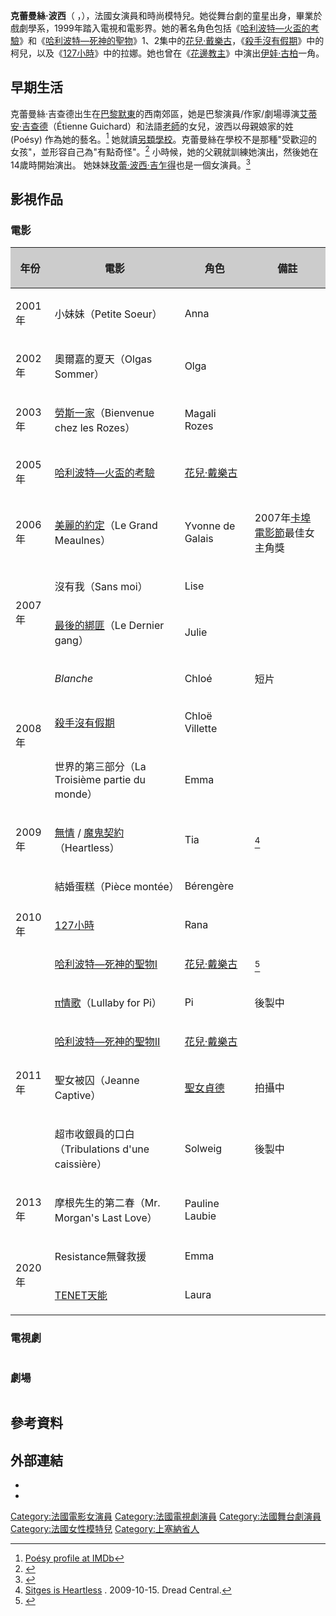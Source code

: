 {{noteTA
|G1=Movie
}}
{{Infobox person
|name = 克蕾曼絲·波西
|image = Clémence_Poésy_par_Emeric_de_la_Cour.jpg
|imagesize = 250px
|caption = 克蕾曼絲·波西，2019年3月
|birthname = Clémence Guichard
|birth_place = {{FRA}}[[法兰西岛|法兰西岛]][[上塞納省|上塞納省]][[默東|默東]]
|country={{FRA}}
|birth_date  = {{birth date and age|1982|10|30}}
|occupation = 演員、模特兒
|yearsactive = 1993年–至今
}}
'''克蕾曼絲·波西'''（{{lang-fr|Clémence Poésy}} {{IPA-fr|kleˈmɑ̃s pɔeˈzi}}，{{bd|1982年|11月30日}}），法國女演員和時尚模特兒。她從舞台劇的童星出身，畢業於戲劇學系，1999年踏入電視和電影界。她的著名角色包括《[[哈利波特—火盃的考驗_(電影)|哈利波特—火盃的考驗]]》和《[[哈利波特—死神的聖物_(電影)|哈利波特—死神的聖物]]》1、2集中的[[花兒·戴樂古|花兒·戴樂古]]，《[[殺手沒有假期|殺手沒有假期]]》中的柯兒，以及《[[127小時|127小時]]》中的拉娜。她也曾在《[[花邊教主_(電視劇)|花邊教主]]》中演出[[花邊教主角色列表|伊娃·古柏]]一角。

== 早期生活 ==

克蕾曼絲·吉查德出生在[[巴黎|巴黎]][[默東|默東]]的西南郊區，她是巴黎演員/作家/劇場導演[[艾蒂安·吉查德|艾蒂安·吉查德]]（Étienne Guichard）和法語[[老師|老師]]的女兒，波西以母親娘家的姓 (Poésy) 作為她的藝名。<ref name=IMDb>[[:imdbname:0993242|Poésy profile at IMDb]]</ref> 她就讀[[另類學校|另類學校]]。克蕾曼絲在學校不是那種"受歡迎的女孩"，並形容自己為"有點奇怪"。<ref>{{cite web |url=http://www.interviewmagazine.com/film/clemence-poesy/ |title=Clemence Poesy |first=Olivier |last=Zahm |work=[[Interview_(magazine)|Interview]] |accessdate=2011-05-14 |archive-date=2017-09-18 |archive-url=https://web.archive.org/web/20170918010032/http://www.interviewmagazine.com/film/clemence-poesy/ |dead-url=no }}</ref> 小時候，她的父親就訓練她演出，然後她在14歲時開始演出。{{Citation needed|date=March 2011}} 她妹妹[[玫蕾·波西·吉乍得|玫蕾·波西·吉乍得]]也是一個女演員。<ref name="scotsman">{{cite web |url=http://living.scotsman.com/features/Interview-Clemence-Posy-French-model.6294069.jp |title=Interview: Clemence Poésy, French model and actress |first=Alice |last=Wyllie |date=May 17, 2010 |work=[[The_Scotsman|The Scotsman]] |accessdate=May 16, 2011 |archive-date=2011-11-29 |archive-url=https://www.webcitation.org/63Y766wnj?url=http://www.scotsman.com/lifestyle/fashion/interview_clemence_po_233_sy_french_model_and_actress_1_475950 |dead-url=no }}</ref>

== 影視作品 ==
=== 電影 ===
{|class="wikitable" style="font-size:90%;"
|-
! style="background:#ccc;"| 年份
! style="background:#ccc;"| 電影
! style="background:#ccc;"| 角色
! style="background:#ccc;"| 備註
|-
|2001年
| 小妹妹（Petite Soeur）
| Anna
|
|-
| 2002年
| 奧爾嘉的夏天（Olgas Sommer）
| Olga
|
|-
| 2003年
| [[勞斯一家|勞斯一家]]（Bienvenue chez les Rozes）
| Magali Rozes
|
|-
| 2005年
| [[哈利波特—火盃的考驗_(電影)|哈利波特—火盃的考驗]]
| [[花兒·戴樂古|花兒·戴樂古]]
|
|-
| 2006年
| [[美麗的約定|美麗的約定]]（Le Grand Meaulnes）
| Yvonne de Galais
| 2007年[[卡埠電影節|卡埠電影節]]最佳女主角獎
|-
|rowspan="2"| 2007年
| 沒有我（Sans moi）
| Lise
|
|-
| [[最後的綁匪|最後的綁匪]]（Le Dernier gang）
| Julie
|
|-
|rowspan="3"| 2008年
| ''Blanche''
| Chloé
| 短片
|-
| [[殺手沒有假期|殺手沒有假期]]
| Chloë Villette
|
|-
| 世界的第三部分（La Troisième partie du monde）
| Emma
|
|-
| 2009年
| [[無情_(2009年電影)|無情]] / [[魔鬼契約|魔鬼契約]]（Heartless）
| Tia
| <ref>[http://www.dreadcentral.com/news/34022/sitges-heartless Sitges is Heartless] {{Wayback|url=http://www.dreadcentral.com/news/34022/sitges-heartless |date=20121115222240 }}. 2009-10-15. Dread Central.</ref>
|-
|rowspan="3"| 2010年
| 結婚蛋糕（Pièce montée）
| Bérengère
|
|-
| [[127小時|127小時]]
| Rana
|
|-
| [[哈利波特—死神的聖物_(電影)|哈利波特—死神的聖物Ⅰ]]
| [[花兒·戴樂古|花兒·戴樂古]]
| <ref name="Deathly Hallows Casting Updates">{{cite web |url=http://www.the-leaky-cauldron.org/2009/6/26/deathly-hallows-casting-updates-aunt-muriel-cast-mafilda-hopkins-recast-and-clemence-confirmed |title=Deathly Hallows Casting Updates: Aunt Muriel Cast, Mafald Hopkirk Recast and Clemence Confirmed! |date=2009-06-26 |work=the-leaky-cauldron.org |accessdate=2011-08-08 |archive-date=2014-09-25 |archive-url=https://web.archive.org/web/20140925111552/http://www.the-leaky-cauldron.org/2009/6/26/deathly-hallows-casting-updates-aunt-muriel-cast-mafilda-hopkins-recast-and-clemence-confirmed/ |dead-url=no }}</ref>
|-
|rowspan="4"| 2011年
| [[π情歌|π情歌]]（Lullaby for Pi）
| Pi
| 後製中
|-
| [[哈利波特—死神的聖物_(電影)|哈利波特—死神的聖物Ⅱ]]
| [[花兒·戴樂古|花兒·戴樂古]]
| 
|-
| 聖女被囚（Jeanne Captive）
| [[聖女貞德|聖女貞德]]
| 拍攝中
|-
| 超市收銀員的口白（Tribulations d'une caissière）
| Solweig
| 後製中
|-
| 2013年
| 摩根先生的第二春（Mr. Morgan's Last Love）
| Pauline Laubie
|
|-
|rowspan="2"| 2020年
|Resistance無聲救援
|Emma
|
|-
|[[TENET天能|TENET天能]]
|Laura
|
|}

=== 電視劇 ===
{|class="wikitable" style="font-size:90%;"
|-
|- style="text-align:center;"
! style="background:#ccc;"| 年份
! style="background:#ccc;"| 電視劇
! style="background:#ccc;"| 角色
! style="background:#ccc;"| 備註
|-
| 2010年
| [[花邊教主_(電視劇)|花邊教主]]
| [[花邊教主角色列表|伊娃·古柏]]（Eva Coupeau）
| 4集
|-
| 2018年
| [[世紀天才#第二季：畢卡索|世紀天才#第二季：畢卡索]]（Genius - Pablo Ruiz Picasso）(國家地理頻道)
| [[弗朗索瓦斯·吉洛特|弗朗索瓦斯·吉洛特]](芳絲華·吉洛特)（[[Françoise_Gilot|Françoise Gilot]]）
| 15集
|}

=== 劇場 ===
{|class="wikitable" style="font-size:90%;"
|-
|- style="text-align:center;"
! style="background:#ccc;"| 年份
! style="background:#ccc;"| 劇名
! style="background:#ccc;"| 角色
! style="background:#ccc;"| 備註
|-
| 2003年
| [[偽君子_(喜劇)|偽君子]]
| 
| <ref name="Actrices Françaises">{{cite web |url=http://www.actricesdefrance.org/filmos/P/Clemence_Poesy_ActFra.html |title=Clémence Poesy |work=Actrices Françaises |accessdate=2009-07-13 |deadurl=yes |archiveurl=https://web.archive.org/web/20150911041051/http://www.actricesdefrance.org/filmos/P/Clemence_Poesy_ActFra.html |archivedate=2015-09-11 }}</ref>
|}

== 參考資料 ==
{{reflist}}

== 外部連結 ==
{{commons category|Clémence Poésy}}
*{{IMDb name|993242}}
*{{Amg name|2:399767}}

{{DEFAULTSORT:Poesy, Clemence}}
[[Category:法國電影女演員|Category:法國電影女演員]]
[[Category:法國電視劇演員|Category:法國電視劇演員]]
[[Category:法國舞台劇演員|Category:法國舞台劇演員]]
[[Category:法國女性模特兒|Category:法國女性模特兒]]
[[Category:上塞納省人|Category:上塞納省人]]
